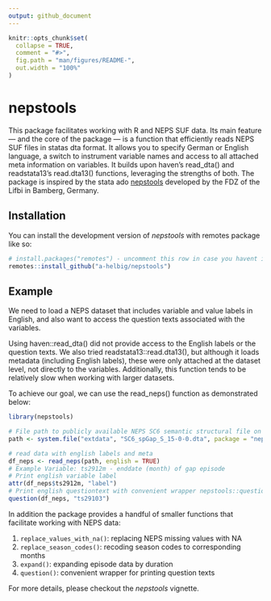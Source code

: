```yaml
---
output: github_document
---
```


<!-- README.md is generated from README.Rmd. Please edit that file -->

```r
knitr::opts_chunk$set(
  collapse = TRUE,
  comment = "#>",
  fig.path = "man/figures/README-",
  out.width = "100%"
)
```

# nepstools

<!-- badges: start -->
<!-- badges: end -->

This package facilitates working with R and NEPS SUF data. Its main feature — and the core of the package — is a function that efficiently reads NEPS SUF files in statas dta format. It allows you to specify German or English language, a switch to instrument variable names and access to all attached meta information on variables. It builds upon haven’s read_dta() and readstata13’s read.dta13() functions, leveraging the strengths of both. The package is inspired by the stata ado [nepstools](https://www.neps-data.de/Datenzentrum/Forschungsdaten/Datentools-f%C3%BCr-Stata) developed by the FDZ of the Lifbi in Bamberg, Germany.

## Installation

You can install the development version of *nepstools* with remotes package like so:

``` r
# install.packages("remotes") - uncomment this row in case you havent installed package "remotes" yet
remotes::install_github("a-helbig/nepstools")
```

## Example

We need to load a NEPS dataset that includes variable and value labels in English, and also want to access the question texts associated with the variables.

Using haven::read_dta() did not provide access to the English labels or the question texts. We also tried readstata13::read.dta13(), but although it loads metadata (including English labels), these were only attached at the dataset level, not directly to the variables. Additionally, this function tends to be relatively slow when working with larger datasets.

To achieve our goal, we can use the read_neps() function as demonstrated below:

```r
library(nepstools)

# File path to publicly available NEPS SC6 semantic structural file on gaps in lifecourse that is included in this package
path <- system.file("extdata", "SC6_spGap_S_15-0-0.dta", package = "nepstools")

# read data with english labels and meta
df_neps <- read_neps(path, english = TRUE)
# Example Variable: ts2912m - enddate (month) of gap episode
# Print english variable label 
attr(df_neps$ts2912m, "label")
# Print english questiontext with convenient wrapper nepstools::question()
question(df_neps, "ts29103")

```

In addition the package provides a handful of smaller functions that facilitate working with NEPS data:

  1. `replace_values_with_na()`: replacing NEPS missing values with NA
  2. `replace_season_codes()`: recoding season codes to corresponding months
  3. `expand()`: expanding episode data by duration
  4. `question()`: convenient wrapper for printing question texts

For more details, please checkout the *nepstools* vignette.
